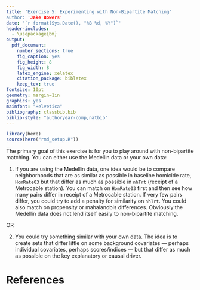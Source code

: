 ```yaml
---
title: 'Exercise 5: Experimenting with Non-Bipartite Matching"
author: 'Jake Bowers'
date: '`r format(Sys.Date(), "%B %d, %Y")`'
header-includes:
  - \usepackage{bm}
output:
  pdf_document:
    number_sections: true
    fig_caption: yes
    fig_height: 8
    fig_width: 8
    latex_engine: xelatex
    citation_package: biblatex
    keep_tex: true
fontsize: 10pt
geometry: margin=1in
graphics: yes
mainfont: "Helvetica"
bibliography: classbib.bib
biblio-style: "authoryear-comp,natbib"
---
```


<!-- This is a comment -->
<!-- Make this document using library(rmarkdown); render("exploration1.Rmd") -->
<!-- \input{mytexsymbols} -->

```r
library(here)
source(here("rmd_setup.R"))
```

The primary goal of this exercise is for you to play around with non-bipartite
matching. You can either use the Medellin data or your own data:

1. If you are using the Medellin data, one idea would be to compare
   neighborhoods that are as similar as possible in baseline homicide rate,
   `HomRate03` but that differ as much as possible in `nhTrt` (receipt of a
   Metrocable station). You can match on `HomRate03` first and then see how
   many pairs differ in receipt of a Metrocable station. If very few pairs
   differ, you could try to add a penalty for similarity on `nhTrt`. You could
   also match on propensity or mahalanobis differences. Obviously the Medellin
   data does not lend itself easily to non-bipartite matching.

OR

2. You could try something similar with your own data. The idea is to create
   sets that differ little on some background covariates --- perhaps individual
   covariates, perhaps scores/indices --- but that differ as much as possible
   on the key explanatory or causal driver.

# References

